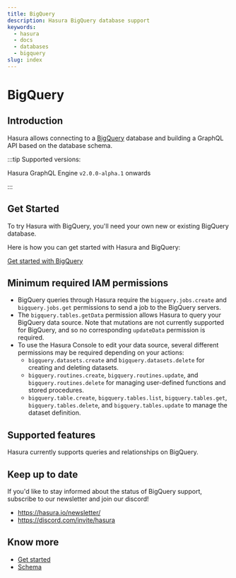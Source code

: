 ```yaml
---
title: BigQuery
description: Hasura BigQuery database support
keywords:
  - hasura
  - docs
  - databases
  - bigquery
slug: index
---
```


# BigQuery

## Introduction

Hasura allows connecting to a [BigQuery](https://cloud.google.com/bigquery) database and building a GraphQL API based on
the database schema.

:::tip Supported versions:

Hasura GraphQL Engine `v2.0.0-alpha.1` onwards

:::

## Get Started

To try Hasura with BigQuery, you'll need your own new or existing BigQuery database.

Here is how you can get started with Hasura and BigQuery:

[Get started with BigQuery](/databases/bigquery/getting-started/index.mdx)

<!--

 TODO: DB COMPATIBILITY

  1. :ref:`Hasura Cloud <database_bigquery_cloud>`: You'll need to be able to access your BigQuery database from Hasura Cloud.
  2. :ref:`Docker <database_bigquery_docker>`: Run Hasura with Docker and then connect your BigQuery database to Hasura.

 -->

## Minimum required IAM permissions

* BigQuery queries through Hasura require the `bigquery.jobs.create` and `bigquery.jobs.get` permissions to send a job to the BigQuery servers.
* The `bigquery.tables.getData` permission allows Hasura to query your BigQuery data source. Note that mutations are not currently supported for BigQuery, and so no corresponding `updateData` permission is required.
* To use the Hasura Console to edit your data source, several different permissions may be required depending on your actions:
  * `bigquery.datasets.create` and `bigquery.datasets.delete` for creating and deleting datasets.
  * `bigquery.routines.create`, `bigquery.routines.update`, and `bigquery.routines.delete` for managing user-defined functions and stored procedures.
  * `bigquery.table.create`, `bigquery.tables.list`, `bigquery.tables.get`, `bigquery.tables.delete`, and `bigquery.tables.update` to manage the dataset definition.

## Supported features

Hasura currently supports queries and relationships on BigQuery.

## Keep up to date

If you'd like to stay informed about the status of BigQuery support, subscribe to our newsletter and join our discord!

- <https://hasura.io/newsletter/>
- <https://discord.com/invite/hasura>

## Know more

- [Get started](/databases/bigquery/getting-started/index.mdx)
- [Schema](/schema/bigquery/index.mdx)

<!--
TODO: DB-COMPATIBILITY

  .. toctree::
    :maxdepth: 1
    :titlesonly:

    Schema <schema/index>
    Queries <queries/index>
    Mutations <mutations/index>
    Subscriptions <subscriptions/index>
    Supported BigQuery types <bigquery-types> -->
